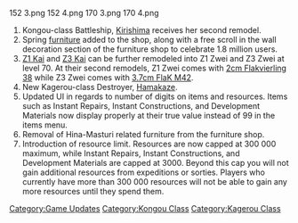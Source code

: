 <gallery>
152 3.png
152 4.png
170 3.png
170 4.png
</gallery>
# Kongou-class Battleship, [[Kirishima]] receives her second remodel.
# Spring [[furniture]] added to the shop, along with a free scroll in the wall decoration section of the furniture shop to celebrate 1.8 million users.
# [[Z1|Z1 Kai]] and [[Z3|Z3 Kai]] can be further remodeled into Z1 Zwei and Z3 Zwei at level 70. At their second remodels, Z1 Zwei comes with [[2cm Flakvierling 38]] while Z3 Zwei comes with [[3.7cm FlaK M42]]. 
# New Kagerou-class Destroyer, [[Hamakaze]]. 
# Updated UI in regards to number of digits on items and resources. Items such as Instant Repairs, Instant Constructions, and Development Materials now display properly at their true value instead of 99 in the items menu.
# Removal of Hina-Masturi related furniture from the furniture shop.
# Introduction of resource limit. Resources are now capped at 300 000 maximum, while Instant Repairs, Instant Constructions, and Development Materials are capped at 3000. Beyond this cap you will not gain additional resources from expeditions or sorties. Players who currently have more than 300 000 resources will not be able to gain any more resources until they spend them.

[[Category:Game Updates]]
[[Category:Kongou Class]]
[[Category:Kagerou Class]]